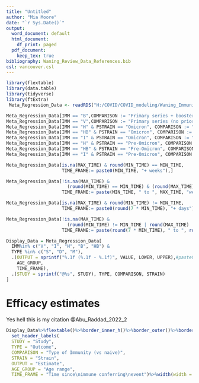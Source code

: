 ```yaml
---
title: "Untitled"
author: "Mia Moore"
date: "`r Sys.Date()`"
output:
  word_document: default
  html_document:
    df_print: paged
  pdf_document:
    keep_tex: true
bibliography: Waning_Review_Data_References.bib
csl: vancouver.csl
---
```


```r
library(flextable)
library(data.table)
library(tidyverse)
library(ftExtra)
 Meta_Regression_Data <- readRDS("H:/COVID/COVID_modeling/Waning_Immunity/Waning_Table_5_9_24.rds")#Meta_Analysis_Results/Results_2024-04-11/Meta_Regression_Data.rds")
```

```r
Meta_Regression_Data[IMM == "B",COMPARISON := "Primary series + booster dose (no prior infection)",]
Meta_Regression_Data[IMM == "V",COMPARISON := "Primary series (no prior infection)",]
Meta_Regression_Data[IMM == "H" & PSTRAIN == "Omicron", COMPARISON := "Primary series (prior Omicron infection)",]
Meta_Regression_Data[IMM == "HB" & PSTRAIN == "Omicron", COMPARISON := "Primary series + booster dose\n(prior Omicron infection)",]
Meta_Regression_Data[IMM == "I" & PSTRAIN == "Omicron", COMPARISON := "Prior Omicron infection",]
Meta_Regression_Data[IMM == "H" & PSTRAIN == "Pre-Omicron", COMPARISON := "Primary series\n(prior pre-Omicron infection)",]
Meta_Regression_Data[IMM == "HB" & PSTRAIN == "Pre-Omicron", COMPARISON := "Primary series + booster dose\n(prior pre-Omicron infection)",]
Meta_Regression_Data[IMM == "I" & PSTRAIN == "Pre-Omicron", COMPARISON := "Prior pre-Omicron infection",]

Meta_Regression_Data[is.na(MAX_TIME) & round(MIN_TIME) == MIN_TIME,
                     TIME_FRAME:= paste0(MIN_TIME, "+ weeks"),]

Meta_Regression_Data[!is.na(MAX_TIME) & 
                       (round(MIN_TIME) == MIN_TIME) & (round(MAX_TIME) == MAX_TIME),
                     TIME_FRAME:= paste(MIN_TIME, " to ", MAX_TIME, "weeks"),]

Meta_Regression_Data[is.na(MAX_TIME) & round(MIN_TIME) != MIN_TIME, 
                     TIME_FRAME:= paste0(round(7 * MIN_TIME), "+ days"),]

Meta_Regression_Data[!is.na(MAX_TIME) & 
                       (round(MIN_TIME) != MIN_TIME | round(MAX_TIME) != MAX_TIME),
                     TIME_FRAME:= paste(round(7 * MIN_TIME), " to ", round(7 * MAX_TIME), "days"),]

```
```r
Display_Data = Meta_Regression_Data[
  IMM%in% c("V", "I", "H", "B", "HB") &
  TYPE %in% c("S", "D", "M"),
  .(OUTPUT = sprintf("%.1f (%.1f - %.1f)", VALUE, LOWER, UPPER),#paste0(VALUE, " (", LOWER, " - ", UPPER, ")"),
    AGE_GROUP,
    TIME_FRAME),
  .(STUDY = sprintf("@%s", STUDY), TYPE, COMPARISON, STRAIN)
]
```

# Efficacy estimates
Yes hell this is my citation @Abu_Raddad_2022_2

```r
Display_Data%>%flextable()%>%border_inner_h()%>%border_outer()%>%border_inner_v()%>%fontsize(j = seq(1, 7),size = 8)%>%rotate(j = c(1, 2), rotation = "btlr", part = "header")%>%
  set_header_labels(
  STUDY = "Study",
  TYPE = "Outcome",
  COMPARISON = "Type of Immunity (vs naive)",
  STRAIN = "Strain",
  OUTPUT = "Estimate",
  AGE_GROUP = "Age range",
  TIME_FRAME = "Time since\nimmune conferring\nevent")%>%width(width = c(0.5, 0.3, 2, 0.8, 1.25, 0.8, 0.9))%>%colformat_md(j = 1)
```

